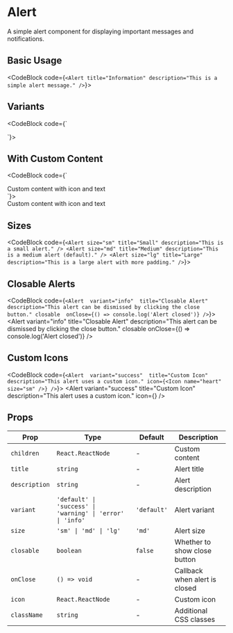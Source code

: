 # Alert

A simple alert component for displaying important messages and notifications.

## Basic Usage

<CodeBlock code={`<Alert title="Information" description="This is a simple alert message." />`}>
  <Alert title="Information" description="This is a simple alert message." />
</CodeBlock>

## Variants

<CodeBlock code={`<Alert variant="success" title="Success!" description="Your action was completed successfully." />

<Alert variant="warning" title="Warning" description="Please check your input before proceeding." />

<Alert variant="error" title="Error" description="Something went wrong. Please try again." />

<Alert variant="info" title="Info" description="Here's some useful information for you." />`}>
  <div className="space-y-4">
    <Alert variant="success" title="Success!" description="Your action was completed successfully." />
    <Alert variant="warning" title="Warning" description="Please check your input before proceeding." />
    <Alert variant="error" title="Error" description="Something went wrong. Please try again." />
    <Alert variant="info" title="Info" description="Here's some useful information for you." />
  </div>
</CodeBlock>

## With Custom Content

<CodeBlock code={`<Alert variant="success">
  <div className="flex items-center">
    <Icon name="check" size="sm" className="mr-2" />
    <span>Custom content with icon and text</span>
  </div>
</Alert>`}>
  <Alert variant="success">
    <div className="flex items-center">
      <Icon name="check" size="sm" className="mr-2" />
      <span>Custom content with icon and text</span>
    </div>
  </Alert>
</CodeBlock>

## Sizes

<CodeBlock code={`<Alert size="sm" title="Small" description="This is a small alert." />
<Alert size="md" title="Medium" description="This is a medium alert (default)." />
<Alert size="lg" title="Large" description="This is a large alert with more padding." />`}>
  <div className="space-y-4">
    <Alert size="sm" title="Small" description="This is a small alert." />
    <Alert size="md" title="Medium" description="This is a medium alert (default)." />
    <Alert size="lg" title="Large" description="This is a large alert with more padding." />
  </div>
</CodeBlock>

## Closable Alerts

<CodeBlock code={`<Alert 
  variant="info" 
  title="Closable Alert" 
  description="This alert can be dismissed by clicking the close button."
  closable 
  onClose={() => console.log('Alert closed')}
/>`}>
  <Alert 
    variant="info" 
    title="Closable Alert" 
    description="This alert can be dismissed by clicking the close button."
    closable 
    onClose={() => console.log('Alert closed')}
  />
</CodeBlock>

## Custom Icons

<CodeBlock code={`<Alert 
  variant="success" 
  title="Custom Icon" 
  description="This alert uses a custom icon."
  icon={<Icon name="heart" size="sm" />}
/>`}>
  <Alert 
    variant="success" 
    title="Custom Icon" 
    description="This alert uses a custom icon."
    icon={<Icon name="heart" size="sm" />}
  />
</CodeBlock>

## Props

| Prop | Type | Default | Description |
|------|------|---------|-------------|
| `children` | `React.ReactNode` | - | Custom content |
| `title` | `string` | - | Alert title |
| `description` | `string` | - | Alert description |
| `variant` | `'default' \| 'success' \| 'warning' \| 'error' \| 'info'` | `'default'` | Alert variant |
| `size` | `'sm' \| 'md' \| 'lg'` | `'md'` | Alert size |
| `closable` | `boolean` | `false` | Whether to show close button |
| `onClose` | `() => void` | - | Callback when alert is closed |
| `icon` | `React.ReactNode` | - | Custom icon |
| `className` | `string` | - | Additional CSS classes |
